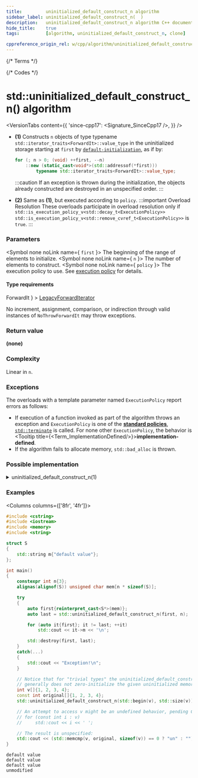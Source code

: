```yaml
---
title:         uninitialized_default_construct_n algorithm
sidebar_label: uninitialized_default_construct_n(  )
description:   uninitialized_default_construct_n algorithm C++ documentation
hide_title:    true
tags:          [algorithm, uninitialized_default_construct_n, clone]

cppreference_origin_rel: w/cpp/algorithm/uninitialized_default_construct_n
---
```



{/* Terms */}


{/* Codes */}


# std::uninitialized_default_construct_n() algorithm

<VersionTabs content={{
  'since-cpp17': <Signature_SinceCpp17 />,
}} />

- **(1)** Constructs `n` objects of type typename `std::iterator_traits<ForwardIt>::value_type` in the
  uninitialized storage starting at `first` by [`default-initialization`](#), as if by:
  ```cpp
  for (; n > 0; (void) ++first, --n)
      ::new (static_cast<void*>(std::addressof(*first)))
          typename std::iterator_traits<ForwardIt>::value_type;
  ```
  :::caution
  If an exception is thrown during the initialization, the objects already constructed are destroyed in an unspecified order.
  :::

 - **(2)** Same as **(1)**, but executed according to `policy`.
  :::important Overload Resolution
  These overloads participate in overload resolution only if
  <Until v='cpp20'> <code>std::is_execution_policy_v&lt;std::decay_t&lt;ExecutionPolicy&gt;&gt;</code> </Until> <Since v='cpp20'> <code>std::is_execution_policy_v&lt;std::remove_cvref_t&lt;ExecutionPolicy&gt;&gt;</code> </Since> is <code>true</code>.
  :::

### Parameters

<SymbolTable>

  <Symbol none noLink name={  <code>first</code> }>
    The beginning of the range of elements to initialize.
  </Symbol>
  <Symbol none noLink name={  <code>n</code> }>
    The number of elements to construct.
  </Symbol>
  <Symbol none noLink name={ <code>policy</code> }>
    The execution policy to use. See <a href="">execution policy</a> for details.
  </Symbol>

</SymbolTable>

#### Type requirements

<SymbolTable>
  <Symbol none noLink name={ <code>ForwardIt</code> } >
    <a href="/docs/named_req/LegacyForwardIterator">LegacyForwardIterator</a>
  </Symbol>
</SymbolTable>

No increment, assignment, comparison, or indirection through valid instances of `NoThrowForwardIt` may throw exceptions.

### Return value

**(none)**

### Complexity

Linear in `n`.

### Exceptions

The overloads with a template parameter named `ExecutionPolicy` report errors as follows:
- If execution of a function invoked as part of the algorithm throws an exception and `ExecutionPolicy` is one of the [**standard policies**](#), [`std::terminate`](#) is called.
	For none other `ExecutionPolicy`, the behavior is <Tooltip title={<Term_ImplementationDefined/>}>**implementation-defined**</Tooltip>.
- If the algorithm fails to allocate memory, `std::bad_alloc` is thrown.

### Possible implementation

<details>
<summary>uninitialized_default_construct_n(1)</summary>

```cpp

template<class ForwardIt, class Size>
ForwardIt uninitialized_default_construct_n(ForwardIt first, Size n)
{
    using T = typename std::iterator_traits<ForwardIt>::value_type;
    ForwardIt current = first;

    try
    {
        for (; n > 0; (void) ++current, --n)
            ::new (const_cast<void*>(static_cast<const volatile void*>(
                std::addressof(*current)))) T;
        return current;
    }
    catch (...)
    {
        std::destroy(first, current);
        throw;
    }
}
```

</details>

### Examples

<Columns columns={['8fr', '4fr']}>
<div>

```cpp title='Main.cpp' showLineNumbers
#include <cstring>
#include <iostream>
#include <memory>
#include <string>

struct S
{
    std::string m{"default value"};
};

int main()
{
    constexpr int n{3};
    alignas(alignof(S)) unsigned char mem[n * sizeof(S)];

    try
    {
        auto first{reinterpret_cast<S*>(mem)};
        auto last = std::uninitialized_default_construct_n(first, n);

        for (auto it{first}; it != last; ++it)
            std::cout << it->m << '\n';

        std::destroy(first, last);
    }
    catch(...)
    {
        std::cout << "Exception!\n";
    }

    // Notice that for "trivial types" the uninitialized_default_construct_n
    // generally does not zero-initialize the given uninitialized memory area.
    int v[]{1, 2, 3, 4};
    const int original[]{1, 2, 3, 4};
    std::uninitialized_default_construct_n(std::begin(v), std::size(v));

    // An attempt to access v might be an undefined behavior, pending CWG 1997:
    // for (const int i : v)
    //     std::cout << i << ' ';

    // The result is unspecified:
    std::cout << (std::memcmp(v, original, sizeof(v)) == 0 ? "un" : "") << "modified\n";
}
```

</div>
<div>

```plaintext title="Output"
default value
default value
default value
unmodified
```

</div>
</Columns>
